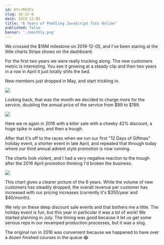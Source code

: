 ```yaml
---
id: KYrrRhIFx
slug: 16-in-6
date: 2019-12-05
title: "6 Years of Peddling JavaScript Tuts Online"
published: false
banner: './monthly.png'
---
```


We crossed the $16M milestone on 2019-12-05, and I've been staring at the little charts Stripe shows on the dashboard. 

For the first two years we were really trucking along. The new customers metric is interesting. You see it growing at a steady clip and then two years in a row in April it just totally shits the bed.

New members just dropped in May, and start trickling in.

![](./first_sale.png)

Looking back, that was the month we decided to charge more for the service, doubling the annual price of the service from $99 to $199.

![](./second_sale.png)

Here we re again in 2016 with a killer sale with a cheeky 42% discount, a huge spike in sales, and then a trough.

After that it's off to the races when we run our first "12 Days of Giftmas" holiday event, a shorter event in late April, and repeated that through today where our third annual advent style promotion is now running.

The charts look violent, and I had a very negative reaction to the trough after the 2016 April promotion thinking I'd broken the business.

![](./yearly.png)

This chart gives a clearer picture of the 6 years. While the volume of new customers has steadily dropped, the overall revenue per customer has increased with our pricing increases (currently it's $350/year and $40/month).

We rely on these deep discount sale events and that bothers me a little. The holiday event is fun, but this year in particular it was a lot of work! We started planning in July. The timing was good because it let us get some serious reps in our revamped production processes, but it was a slog.

The original run in 2016 was convenient because we happened to have over a dozen finished courses in the queue 😂